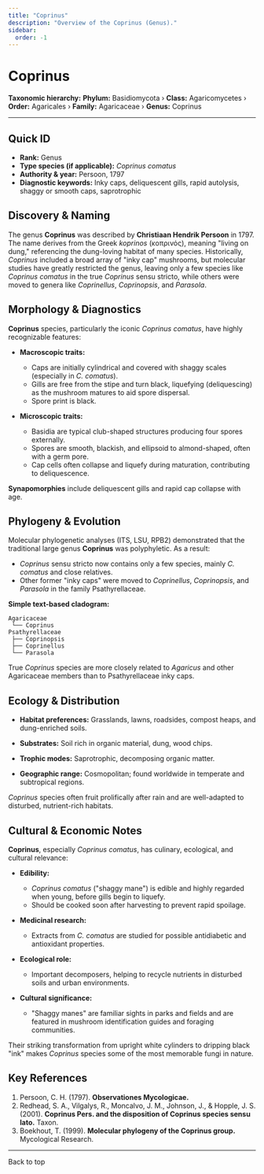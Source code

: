 ```yaml
---
title: "Coprinus"
description: "Overview of the Coprinus (Genus)."
sidebar:
  order: -1
---
```



# Coprinus <Badge variant="note" text="Genus" />

**Taxonomic hierarchy:** **Phylum:** Basidiomycota › **Class:** Agaricomycetes › **Order:** Agaricales › **Family:** Agaricaceae › **Genus:** Coprinus

---

## Quick ID
* **Rank:** Genus  
* **Type species (if applicable):** _Coprinus comatus_  
* **Authority & year:** Persoon, 1797  
* **Diagnostic keywords:** Inky caps, deliquescent gills, rapid autolysis, shaggy or smooth caps, saprotrophic  

## Discovery & Naming
The genus **Coprinus** was described by **Christiaan Hendrik Persoon** in 1797. The name derives from the Greek _koprinos_ (κοπρινός), meaning "living on dung," referencing the dung-loving habitat of many species. Historically, _Coprinus_ included a broad array of "inky cap" mushrooms, but molecular studies have greatly restricted the genus, leaving only a few species like _Coprinus comatus_ in the true _Coprinus_ sensu stricto, while others were moved to genera like _Coprinellus_, _Coprinopsis_, and _Parasola_.

## Morphology & Diagnostics
**Coprinus** species, particularly the iconic _Coprinus comatus_, have highly recognizable features:

- **Macroscopic traits:**
  - Caps are initially cylindrical and covered with shaggy scales (especially in _C. comatus_).
  - Gills are free from the stipe and turn black, liquefying (deliquescing) as the mushroom matures to aid spore dispersal.
  - Spore print is black.

- **Microscopic traits:**
  - Basidia are typical club-shaped structures producing four spores externally.
  - Spores are smooth, blackish, and ellipsoid to almond-shaped, often with a germ pore.
  - Cap cells often collapse and liquefy during maturation, contributing to deliquescence.

**Synapomorphies** include deliquescent gills and rapid cap collapse with age.

## Phylogeny & Evolution
Molecular phylogenetic analyses (ITS, LSU, RPB2) demonstrated that the traditional large genus **Coprinus** was polyphyletic. As a result:

- _Coprinus_ sensu stricto now contains only a few species, mainly _C. comatus_ and close relatives.
- Other former "inky caps" were moved to _Coprinellus_, _Coprinopsis_, and _Parasola_ in the family Psathyrellaceae.

**Simple text-based cladogram:**
```
Agaricaceae
 └── Coprinus
Psathyrellaceae
 ├── Coprinopsis
 ├── Coprinellus
 └── Parasola
```
True _Coprinus_ species are more closely related to _Agaricus_ and other Agaricaceae members than to Psathyrellaceae inky caps.

## Ecology & Distribution
- **Habitat preferences:** Grasslands, lawns, roadsides, compost heaps, and dung-enriched soils.
- **Substrates:** Soil rich in organic material, dung, wood chips.
- **Trophic modes:** Saprotrophic, decomposing organic matter.

- **Geographic range:** Cosmopolitan; found worldwide in temperate and subtropical regions.

_Coprinus_ species often fruit prolifically after rain and are well-adapted to disturbed, nutrient-rich habitats.

## Cultural & Economic Notes
**Coprinus**, especially _Coprinus comatus_, has culinary, ecological, and cultural relevance:

- **Edibility:**
  - _Coprinus comatus_ ("shaggy mane") is edible and highly regarded when young, before gills begin to liquefy.
  - Should be cooked soon after harvesting to prevent rapid spoilage.

- **Medicinal research:**
  - Extracts from _C. comatus_ are studied for possible antidiabetic and antioxidant properties.

- **Ecological role:**
  - Important decomposers, helping to recycle nutrients in disturbed soils and urban environments.

- **Cultural significance:**
  - "Shaggy manes" are familiar sights in parks and fields and are featured in mushroom identification guides and foraging communities.

Their striking transformation from upright white cylinders to dripping black "ink" makes _Coprinus_ species some of the most memorable fungi in nature.

## Key References
1. Persoon, C. H. (1797). **Observationes Mycologicae.**  
2. Redhead, S. A., Vilgalys, R., Moncalvo, J. M., Johnson, J., & Hopple, J. S. (2001). **Coprinus Pers. and the disposition of Coprinus species sensu lato.** Taxon.  
3. Boekhout, T. (1999). **Molecular phylogeny of the Coprinus group.** Mycological Research.  

---

<LinkButton href="#top" variant="minimal" icon="arrow-up">
  Back to top
</LinkButton>
